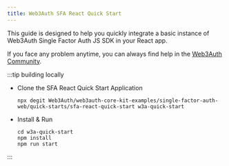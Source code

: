 ```yaml
---
title: Web3Auth SFA React Quick Start
---
```


This guide is designed to help you quickly integrate a basic instance of Web3Auth Single Factor Auth
JS SDK in your React app.

If you face any problem anytime, you can always find help in the
[Web3Auth Community](https://web3auth.io/community/c/help-core-kit/core-kit-sfa-web/22).

:::tip building locally

- Clone the SFA React Quick Start Application

  ```shell npm2yarn
  npx degit Web3Auth/web3auth-core-kit-examples/single-factor-auth-web/quick-starts/sfa-react-quick-start w3a-quick-start
  ```

- Install & Run

  ```shell npm2yarn
  cd w3a-quick-start
  npm install
  npm run start
  ```

:::
